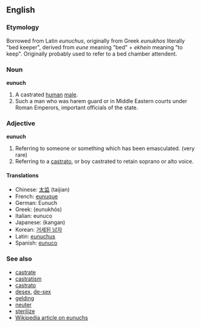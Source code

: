 ==English==
=== Etymology ===
Borrowed from Latin ''eunuchus'', originally from Greek ''eunukhos'' literally "bed keeper", derived from ''eune'' meaning "bed" + ''ekhein'' meaning "to keep". Originally probably used to refer to a bed chamber attendent.

===Noun===
'''eunuch'''

# A castrated [[human]] [[male]].
# Such a man who was harem guard or in Middle Eastern courts under Roman Emperors, important officials of the state.

===Adjective===
'''eunuch'''

#Referring to someone or something which has been emasculated. (very rare)
#Referring to a [[castrato]], or boy castrated to retain soprano or alto voice.

==== Translations ====
*Chinese: [[太监]] (taijian)
*French: [[eunuque]]
*German: Eunuch
*Greek: (eunukhós)
*Italian: eunuco
*Japanese: (kangan)
*Korean:  [[거세된 남자]]
*Latin: [[eunuchus]]
*Spanish: [[eunuco]]

=== See also ===
*[[castrate]]
*[[castratism]]
*[[castrato]]
*[[desex]], [[de-sex]]
*[[gelding]]
*[[neuter]]
*[[sterilize]]
*[[w:Eunuch|Wikipedia article on eunuchs]]